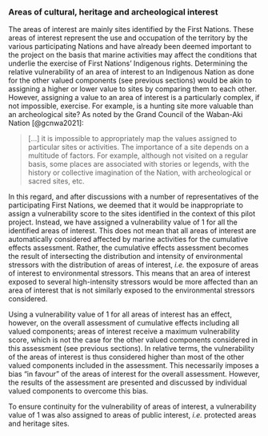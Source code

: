 ### Areas of cultural, heritage and archeological interest

The areas of interest are mainly sites identified by the First Nations. These areas of interest represent the use and occupation of the territory by the various participating Nations and have already been deemed important to the project on the basis that marine activities may affect the conditions that underlie the exercise of First Nations’ Indigenous rights. Determining the relative vulnerability of an area of interest to an Indigenous Nation as done for the other valued components (see previous sections) would be akin to assigning a higher or lower value to sites by comparing them to each other. However, assigning a value to an area of interest is a particularly complex, if not impossible, exercise. For example, is a hunting site more valuable than an archeological site? As noted by the Grand Council of the Waban-Aki Nation [@gcnwa2021]:


> [...] it is impossible to appropriately map the values assigned to particular sites or activities. The importance of a site depends on a multitude of factors. For example, although not visited on a regular basis, some places are associated with stories or legends, with the history or collective imagination of the Nation, with archeological or sacred sites, etc.

In this regard, and after discussions with a number of representatives of the participating First Nations, we deemed that it would be inappropriate to assign a vulnerability score to the sites identified in the context of this pilot project. Instead, we have assigned a vulnerability value of 1 for all the identified areas of interest. This does not mean that all areas of interest are automatically considered affected by marine activities for the cumulative effects assessment. Rather, the cumulative effects assessment becomes the result of intersecting the distribution and intensity of environmental stressors with the distribution of areas of interest, *i.e.* the exposure of areas of interest to environmental stressors. This means that an area of interest exposed to several high-intensity stressors would be more affected than an area of interest that is not similarly exposed to the environmental stressors considered. 

Using a vulnerability value of 1 for all areas of interest has an effect, however, on the overall assessment of cumulative effects including all valued components; areas of interest receive a maximum vulnerability score, which is not the case for the other valued components considered in this assessment (see previous sections). In relative terms, the vulnerability of the areas of interest is thus considered higher than most of the other valued components included in the assessment. This necessarily imposes a bias “in favour” of the areas of interest for the overall assessment. However, the results of the assessment are presented and discussed by individual valued components to overcome this bias.

To ensure continuity for the vulnerability of areas of interest, a vulnerability value of 1 was also assigned to areas of public interest, *i.e.* protected areas and heritage sites.

